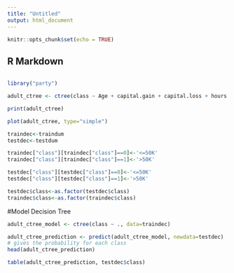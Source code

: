 ---
title: "Untitled"
output: html_document
---

```{r setup, include=FALSE}
knitr::opts_chunk$set(echo = TRUE)
```

## R Markdown
```{r}

```

```{r setup, include=FALSE}
library("party")
```

```{r}
adult_ctree <- ctree(class ~ Age + capital.gain + capital.loss + hours.per.week + workclass_Government + workclass_Other + workclass_Private + workclass_Self.Employed + education_Associate + education_Bachelors + education_Below.Highschool + education_Grad.School + education_Highschool.Grad + education_Some.college + marital.status_Divorced + marital.status_Married.AF.spouse +marital.status_Married.civ.spouse + marital.status_Married.spouse.absent + marital.status_Never.married + marital.status_Separated + marital.status_Widowed + occupation_Adm.clerical + occupation_Armed.Forces +occupation_Craft.repair + occupation_Exec.managerial + occupation_Farming.fishing + occupation_Handlers.cleaners + occupation_Machine.op.inspct + occupation_Other.service + occupation_Priv.house.serv + occupation_Prof.specialty + occupation_Protective.serv + occupation_Sales + occupation_Tech.support + occupation_Transport.moving + relationship_Husband + relationship_Not.in.family + relationship_Other.relative + relationship_Own.child + relationship_Unmarried + relationship_Wife + race_Amer.Indian.Eskimo + race_Asian.Pac.Islander + race_Black +race_Other + race_White + sex_Female + sex_Male, data=adultdum2)
```

```{r}
print(adult_ctree)
```


```{r}
plot(adult_ctree, type="simple")
```

```{r}
traindec<-traindum
testdec<-testdum

traindec["class"][traindec["class"]==0]<-'<=50K'
traindec["class"][traindec["class"]==1]<-'>50K'

testdec["class"][testdec["class"]==0]<-'<=50K'
testdec["class"][testdec["class"]==1]<-'>50K'

testdec$class<-as.factor(testdec$class)
traindec$class<-as.factor(traindec$class)
```


#Model Decision Tree
```{r}
adult_ctree_model <- ctree(class ~ ., data=traindec)
```

```{r}
adult_ctree_prediction <- predict(adult_ctree_model, newdata=testdec) 
# gives the probability for each class
head(adult_ctree_prediction)
```

```{r}
table(adult_ctree_prediction, testdec$class)
```
